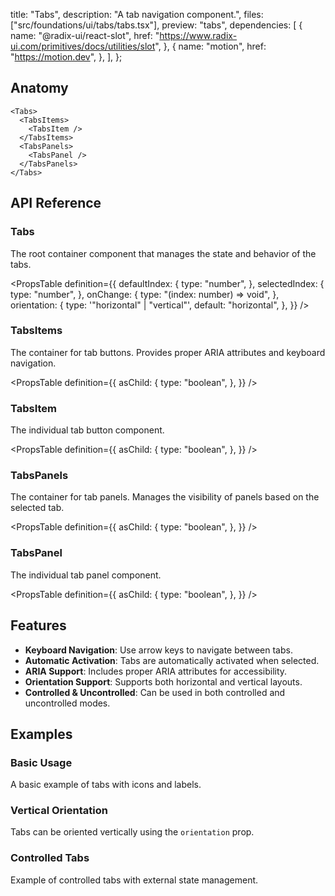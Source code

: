   title: "Tabs",
  description: "A tab navigation component.",
  files: ["src/foundations/ui/tabs/tabs.tsx"],
  preview: "tabs",
  dependencies: [
    {
      name: "@radix-ui/react-slot",
      href: "https://www.radix-ui.com/primitives/docs/utilities/slot",
    },
    {
      name: "motion",
      href: "https://motion.dev",
    },
  ],
};

## Anatomy

```tsx
<Tabs>
  <TabsItems>
    <TabsItem />
  </TabsItems>
  <TabsPanels>
    <TabsPanel />
  </TabsPanels>
</Tabs>
```

## API Reference

### Tabs

The root container component that manages the state and behavior of the tabs.

<PropsTable
  definition={{
    defaultIndex: {
      type: "number",
    },
    selectedIndex: {
      type: "number",
    },
    onChange: {
      type: "(index: number) => void",
    },
    orientation: {
      type: '"horizontal" | "vertical"',
      default: "horizontal",
    },
  }}
/>

### TabsItems

The container for tab buttons. Provides proper ARIA attributes and keyboard navigation.

<PropsTable
  definition={{
    asChild: {
      type: "boolean",
    },
  }}
/>

### TabsItem

The individual tab button component.

<PropsTable
  definition={{
    asChild: {
      type: "boolean",
    },
  }}
/>

### TabsPanels

The container for tab panels. Manages the visibility of panels based on the selected tab.

<PropsTable
  definition={{
    asChild: {
      type: "boolean",
    },
  }}
/>

### TabsPanel

The individual tab panel component.

<PropsTable
  definition={{
    asChild: {
      type: "boolean",
    },
  }}
/>

## Features

- **Keyboard Navigation**: Use arrow keys to navigate between tabs.
- **Automatic Activation**: Tabs are automatically activated when selected.
- **ARIA Support**: Includes proper ARIA attributes for accessibility.
- **Orientation Support**: Supports both horizontal and vertical layouts.
- **Controlled & Uncontrolled**: Can be used in both controlled and uncontrolled modes.

## Examples

### Basic Usage

A basic example of tabs with icons and labels.

<Preview slug="tabs" />

### Vertical Orientation

Tabs can be oriented vertically using the `orientation` prop.

<Preview slug="tabs-vertical" />

### Controlled Tabs

Example of controlled tabs with external state management.

<Preview slug="tabs-controlled" />
